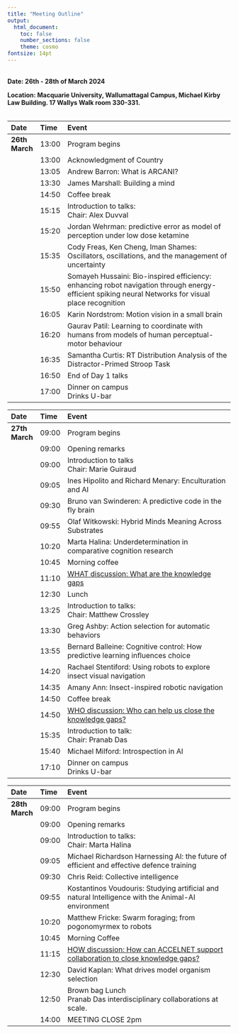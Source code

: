 ```yaml
---
title: "Meeting Outline"
output:
  html_document:
    toc: false
    number_sections: false
    theme: cosmo
fontsize: 14pt
---
```


<br>
**Date: 26th - 28th of March 2024**

**Location: Macquarie University, Wallumattagal Campus, Michael Kirby Law Building. 17 Wallys Walk room 330-331.**
<br>
<br>

| Date              |      Time | Event                                                                                                                                               |
| :---------------- | :-------- | :-------------------------------------------------------------------------------------------------------------------------------------------------- |
| **26th March**    |     13:00 | Program begins                                                                                                                                      |
|                   |     13:00 | Acknowledgment of Country                                                                                                                           |
|                   |     13:05 | Andrew Barron: What is ARCANI?                                                                                                                      |
|                   |     13:30 | James Marshall: Building a mind                                                                                                                     |
|                   |     14:50 | Coffee break                                                                                                                                        |
|                   |     15:15 | Introduction to talks: <br> Chair: Alex Duvval                                                                                                      |
|                   |     15:20 | Jordan Wehrman: predictive error as model of perception under low dose ketamine                                                                     |
|                   |     15:35 | Cody Freas, Ken Cheng, Iman Shames: Oscillators, oscillations, and the management of uncertainty                                                    |
|                   |     15:50 | Somayeh Hussaini: Bio-inspired efficiency: enhancing robot navigation through energy-efficient spiking neural Networks for visual place recognition |
|                   |     16:05 | Karin Nordstrom: Motion vision in a small brain                                                                                                     |
|                   |     16:20 | Gaurav Patil: Learning to coordinate with humans from models of human perceptual-motor behaviour                                                    |
|                   |     16:35 | Samantha Curtis: RT Distribution Analysis of the Distractor-Primed Stroop Task                                                                      |
|                   |     16:50 | End of Day 1 talks                                                                                                                                  |
|                   |     17:00 | Dinner on campus <br> Drinks U-bar                                                                                                                  |

| Date              |      Time | Event                                                                                                                                          |
| :---------------- | :-------- | :--------------------------------------------------------------------------------------------------------------------------------------------- |
| **27th March**    |     09:00 | Program begins                                                                                                                                 |
|                   |     09:00 | Opening remarks                                                                                                                                |
|                   |     09:00 | Introduction to talks <br> Chair: Marie Guiraud                                                                                                |
|                   |     09:05 | Ines Hipolito and Richard Menary: Enculturation and AI                                                                                         |
|                   |     09:30 | Bruno van Swinderen: A predictive code in the fly brain                                                                                        |
|                   |     09:55 | Olaf Witkowski: Hybrid Minds Meaning Across Substrates                                                                                         |
|                   |     10:20 | Marta Halina: Underdetermination in comparative cognition research                                                                             |
|                   |     10:45 | Morning coffee                                                                                                                                 |
|                   |     11:10 | <a href="https://github.com/crossley/ARCANI/issues/2" target="_blank">WHAT discussion: What are the knowledge gaps</a>                         |
|                   |     12:30 | Lunch                                                                                                                                          |
|                   |     13:25 | Introduction to talks: <br> Chair: Matthew Crossley                                                                                            |
|                   |     13:30 | Greg Ashby: Action selection for automatic behaviors                                                                                           |
|                   |     13:55 | Bernard Balleine: Cognitive control: How predictive learning influences choice                                                                 |
|                   |     14:20 | Rachael Stentiford: Using robots to explore insect visual navigation                                                                           |
|                   |     14:35 | Amany Ann: Insect-inspired robotic navigation                                                                                                  |
|                   |     14:50 | Coffee break                                                                                                                                   |
|                   |     14:50 | <a href="https://github.com/crossley/ARCANI/issues/3" target="_blank">WHO discussion: Who can help us close the knowledge gaps?</a>            |
|                   |     15:35 | Introduction to talk: <br> Chair: Pranab Das                                                                                                   |
|                   |     15:40 | Michael Milford: Introspection in AI                                                                                                           |
|                   |     17:10 | Dinner on campus <br> Drinks U-bar                                                                                                             |


| Date              |      Time | Event                                                                                                                                                      |
| :---------------- | :-------- | :---------------------------------------------------------------------------------------------------------------------------------------------             |
| **28th March**    |     09:00 | Program begins                                                                                                                                             |
|                   |     09:00 | Opening remarks                                                                                                                                            |
|                   |     09:00 | Introduction to talks: <br> Chair: Marta Halina                                                                                                            |
|                   |     09:05 | Michael Richardson Harnessing AI: the future of efficient and effective defence training                                                                   |
|                   |     09:30 | Chris Reid: Collective intelligence                                                                                                                        |
|                   |     09:55 | Kostantinos Voudouris: Studying artificial and natural Intelligence with the Animal-AI environment                                                         |
|                   |     10:20 | Matthew Fricke: Swarm foraging; from pogonomyrmex to robots                                                                                                |
|                   |     10:45 | Morning Coffee                                                                                                                                             |
|                   |     11:15 | <a href="https://github.com/crossley/ARCANI/issues/4" target="_black"> HOW discussion: How can ACCELNET support collaboration to close knowledge gaps?</a> |
|                   |     12:30 | David Kaplan: What drives model organism selection                                                                                                         |
|                   |     12:50 | Brown bag Lunch <br> Pranab Das interdisciplinary collaborations at scale.                                                                                 |
|                   |     14:00 | MEETING CLOSE 2pm                                                                                                                                          |
